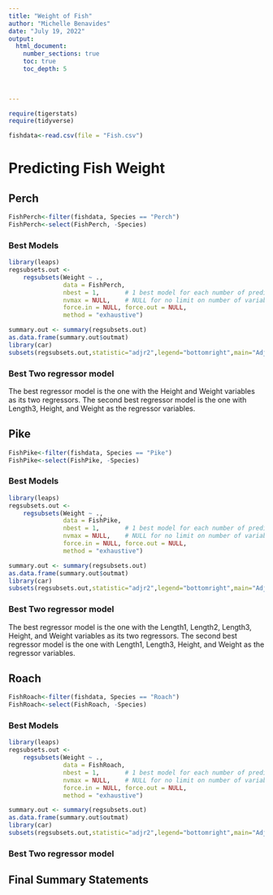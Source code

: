 ```yaml
---
title: "Weight of Fish"
author: "Michelle Benavides"
date: "July 19, 2022"  
output: 
  html_document:
    number_sections: true
    toc: true
    toc_depth: 5

 
    
---
```



```r
require(tigerstats)
require(tidyverse)
```

```r
fishdata<-read.csv(file = "Fish.csv")
```

# Predicting Fish Weight


## Perch

```r
FishPerch<-filter(fishdata, Species == "Perch")
FishPerch<-select(FishPerch, -Species)
```

### Best Models

```r
library(leaps)
regsubsets.out <-
    regsubsets(Weight ~ .,
               data = FishPerch,
               nbest = 1,       # 1 best model for each number of predictors
               nvmax = NULL,    # NULL for no limit on number of variables
               force.in = NULL, force.out = NULL,
               method = "exhaustive")

summary.out <- summary(regsubsets.out)
as.data.frame(summary.out$outmat)
library(car)
subsets(regsubsets.out,statistic="adjr2",legend="bottomright",main="Adjusted R^2")
```

### Best Two regressor model

The best regressor model is the one with the Height and Weight variables as its two regressors. The second best regressor model is the one with Length3, Height, and Weight as the regressor variables. 

## Pike

```r
FishPike<-filter(fishdata, Species == "Pike")
FishPike<-select(FishPike, -Species)
```

### Best Models

```r
library(leaps)
regsubsets.out <-
    regsubsets(Weight ~ .,
               data = FishPike,
               nbest = 1,       # 1 best model for each number of predictors
               nvmax = NULL,    # NULL for no limit on number of variables
               force.in = NULL, force.out = NULL,
               method = "exhaustive")

summary.out <- summary(regsubsets.out)
as.data.frame(summary.out$outmat)
library(car)
subsets(regsubsets.out,statistic="adjr2",legend="bottomright",main="Adjusted R^2")
```

### Best Two regressor model

The best regressor model is the one with the Length1, Length2, Length3, Height, and Weight variables as its two regressors. The second best regressor model is the one with Length1, Length3, Height, and Weight as the regressor variables. 

## Roach

```r
FishRoach<-filter(fishdata, Species == "Roach")
FishRoach<-select(FishRoach, -Species)
```

### Best Models

```r
library(leaps)
regsubsets.out <-
    regsubsets(Weight ~ .,
               data = FishRoach,
               nbest = 1,       # 1 best model for each number of predictors
               nvmax = NULL,    # NULL for no limit on number of variables
               force.in = NULL, force.out = NULL,
               method = "exhaustive")

summary.out <- summary(regsubsets.out)
as.data.frame(summary.out$outmat)
library(car)
subsets(regsubsets.out,statistic="adjr2",legend="bottomright",main="Adjusted R^2")
```

### Best Two regressor model

## Final Summary Statements